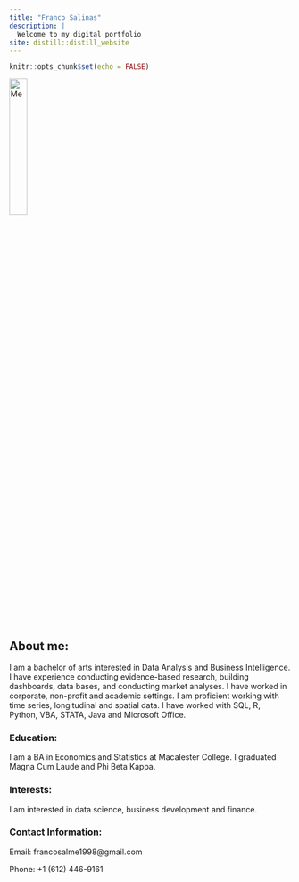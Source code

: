 ```yaml
---
title: "Franco Salinas"
description: |
  Welcome to my digital portfolio
site: distill::distill_website
---
```


```r
knitr::opts_chunk$set(echo = FALSE)


```

<img src="francosalinas.jpg" alt="Me" style="width:25%">



## About me:
I am a bachelor of arts interested in Data Analysis and Business Intelligence. I have experience conducting evidence-based research, building dashboards, data bases, and conducting market analyses. I have worked in corporate, non-profit and academic settings. I am proficient working with time series, longitudinal and spatial data. I have worked with SQL, R, Python, VBA, STATA, Java and Microsoft Office. 

### Education:

I am a BA in Economics and Statistics at Macalester College. I graduated Magna Cum Laude and Phi Beta Kappa. 

### Interests:

I am interested in data science, business development and finance. 


### Contact Information: 

Email: francosalme1998@gmail.com

Phone: +1 (612) 446-9161


